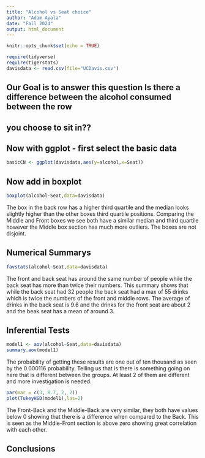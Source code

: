 ```yaml
---
title: "Alcohol vs Seat choice"
author: "Adam Ayala"
date: "Fall 2024"
output: html_document
---
```


```r
knitr::opts_chunk$set(echo = TRUE)
```

```r
require(tidyverse)
require(tigerstats)
davisdata <- read.csv(file="UCDavis.csv")
```
## Our Goal is to answer this question Is there a difference between the alcohol consumed between the row
## you choose to sit in??

## Now with ggplot - first select the basic data

```r
basicCN <- ggplot(davisdata,aes(y=alcohol,x=Seat))
```
## Now add in boxplot

```r
boxplot(alcohol~Seat,data=davisdata)
```

The box in the back row has a higher third quartile and the median looks slightly higher than the other boxes third quartile positions. Comparing the Middle and Front boxes we see both have a similar median and third quartile however the Middle box section has much more outliers. The boxes are not disjoint.


## Numerical Summarys

```r
favstats(alcohol~Seat,data=davisdata)
```

The front and back seat has around the same number of people while the back seat has more than twice their numbers. This summary shows that while the back seat had 32 people the back seat had a max of 55 drinks which is twice the numbers of the front and middle rows. The average of drinks in the back seat is 9.6 and the drinks for the front seat are about 2 and the beak seat has a mean of around 3.


## Inferential Tests
```r
model1 <- aov(alcohol~Seat,data=davisdata)
summary.aov(model1)
```
The probability of getting these results are one out of ten thousand as seen by the 0.000116 probability. Telling us that is there is something going on here that is different between the groups. At least 2 of them are different and more investigation is needed.


```r
par(mar = c(3, 8.7, 2, 2))
plot(TukeyHSD(model1),las=2)
```

The Front-Back and the Middle-Back are very similar, they both have values below 0 showing that there is a difference when compared to the Back. This is seen as the Middle-Front section is above zero showing great correlation with each other.




## Conclusions


